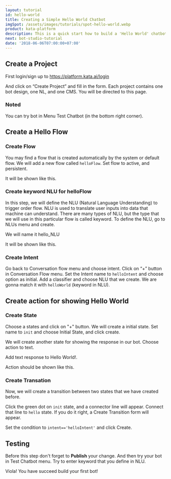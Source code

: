 ```yaml
---
layout: tutorial
id: hello-world
title: Creating a Simple Hello World Chatbot
imgSpot: /assets/images/tutorials/spot-hello-world.webp
product: kata-platform
description: This is a quick start how to build a 'Hello World' chatbot
next: bot-studio-tutorial
date: '2018-06-06T07:00:00+07:00'
---
```


## Create a Project

First login/sign up to <a href="https://platform.kata.ai/login" target="_blank">https://platform.kata.ai/login</a>

And click on “Create Project” and fill in the form. Each project contains one bot design, one NL, and one CMS.
You will be directed to this page.

<ImageWrapper>
  <NextImage src="/assets/images/tutorials/bot-hw/bot-hw1.webp" alt="bhw-1" />
</ImageWrapper>

### Noted

You can try bot in Menu Test Chatbot (in the bottom right corner).

<ImageWrapper>
  <NextImage src="/assets/images/tutorials/bot-hw/bot-hw1test.webp" alt="bhw-1test" />
</ImageWrapper>

## Create a Hello Flow

### Create Flow

You may find a flow that is created automatically by the system or default flow. We will add a new flow called `helloFlow`. Set flow to active, and persistent.

<ImageWrapper>
  <NextImage src="/assets/images/tutorials/bot-hw/bot-hw2.webp" alt="bhw-2" />
</ImageWrapper>

It will be shown like this.

<ImageWrapper>
  <NextImage src="/assets/images/tutorials/bot-hw/bot-hw3.webp" alt="bhw-3" />
</ImageWrapper>

### Create keyword NLU for helloFlow

In this step, we will define the NLU (Natural Language Understanding) to trigger order flow. NLU is used to translate user inputs into data that machine can understand. There are many types of NLU, but the type that we will use in this particular flow is called keyword. To define the NLU, go to NLUs menu and create.

We will name it hello_NLU

<ImageWrapper>
  <NextImage src="/assets/images/tutorials/bot-hw/bot-hw4.webp" alt="bhw-4" />
</ImageWrapper>

It will be shown like this.

<ImageWrapper>
  <NextImage src="/assets/images/tutorials/bot-hw/bot-hw5.webp" alt="bhw-5" />
</ImageWrapper>

### Create Intent

Go back to Conversation flow menu and choose intent. Click on “+” button in Conversation Flow menu. Set the Intent name to `helloIntent` and choose option as initial.
Add a classifier and choose NLU that we create. We are gonna match it with `helloWorld` (keyword in NLU).

<ImageWrapper>
  <NextImage src="/assets/images/tutorials/bot-hw/bot-hw6.webp" alt="bhw-6" />
</ImageWrapper>
<ImageWrapper>
  <NextImage src="/assets/images/tutorials/bot-hw/bot-hw7.webp" alt="bhw-7" />
</ImageWrapper>

## Create action for showing Hello World

### Create State

Choose a states and click on "+" button. We will create a initial state. Set name to `init` and choose Initial State, and click create.

<ImageWrapper>
  <NextImage src="/assets/images/tutorials/bot-hw/bot-hw8.webp" alt="bhw-8" />
</ImageWrapper>

We will create another state for showing the response in our bot. Choose action to text.

<ImageWrapper>
  <NextImage src="/assets/images/tutorials/bot-hw/bot-hw9.webp" alt="bhw-9" />
</ImageWrapper>

Add text response to Hello World!.

<ImageWrapper>
  <NextImage src="/assets/images/tutorials/bot-hw/bot-hw10.webp" alt="bhw-10" />
</ImageWrapper>

Action should be shown like this.

<ImageWrapper>
  <NextImage src="/assets/images/tutorials/bot-hw/bot-hw11.webp" alt="bhw-11" />
</ImageWrapper>

### Create Transation

Now, we will create a transition between two states that we have created before.

Click the green dot on `init` state, and a connector line will appear. Connect that line to `hello` state. If you do it right, a Create Transition form will appear.

<ImageWrapper>
  <NextImage src="/assets/images/tutorials/bot-hw/bot-hw12.webp" alt="bhw-12" />
</ImageWrapper>

Set the condition to `intent=='helloIntent'` and click Create.

<ImageWrapper>
  <NextImage src="/assets/images/tutorials/bot-hw/bot-hw13.webp" alt="bhw-13" />
</ImageWrapper>

## Testing

Before this step don't forget to **Publish** your change. And then try your bot in Test Chatbot menu. Try to enter keyword that you define in NLU.

Viola! You have succeed build your first bot!

<ImageWrapper>
  <NextImage src="/assets/images/tutorials/bot-hw/bot-hw14.webp" alt="bhw-14" />
</ImageWrapper>
